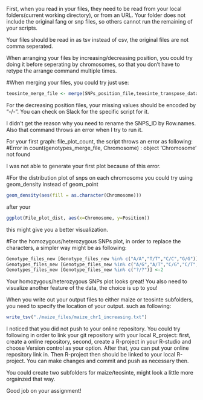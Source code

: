 
First, when you read in your files, they need to be read from your local folders(current working directory), or from an URL. Your folder does not include the original fang or snp files, so others cannot run the remaining of your scripts.

Your files should be read in as tsv instead of csv, the original files are not comma seperated.

When arranging your files by increasing/decreasing position, you could try doing it before seperating by chromosomes, so that you don't have to retype the arrange command multiple times.

#When merging your files, you could try just use: 
```r
teosinte_merge_file <- merge(SNPs_position_file,teosinte_transpose_data). 
```

For the decreasing position files, your missing values should be encoded by "-/-". You can check on Slack for the specific script for it. 

I didn't get the reason why you need to rename the SNPS_ID by Row.names. Also that command throws an error when I try to run it. 

For your first graph: file_plot_count, the script throws an error as following:
#Error in count(genotypes_merge_file, Chromosome) : object 'Chromosome' not found


I was not able to generate your first plot because of this error. 

#For the distribution plot of snps on each chromosome
you could try using geom_density instead of geom_point
```r
geom_density(aes(fill = as.character(Chromosome))) 
```
after your 
```r
ggplot(File_plot_dist, aes(x=Chromosome, y=Position))
```
this might give you a better visualization. 


#For the homozygous/heterozygous SNPs plot, in order to replace the characters, a simpler way might be as following:
```r
Genotype_files_new [Genotype_files_new %in% c("A/A","T/T","C/C","G/G")] <- 1
Genotypes_files_new [Genotype_files_new %in% c("A/G","A/T","C/G","C/T","G/T","A/C")] <- 0
Genotypes_files_new [Genotype_files_new %in% c("?/?")] <-2
```

Your homozygous/heterozygous SNPs plot looks great!
You also need to visualize another feature of the data, the choice is up to you!


When you write out your output files to either maize or teosinte subfolders, you need to specify the location of your output. such as following:

```r
write_tsv("./maize_files/maize_chr1_increasing.txt")
```

I noticed that you did not push to your online repository. You could try following in order to link your git repository with your local R_project:
first, create a online repository, second, create a R-project in your R-studio and choose Version control as your option. After that, you can put your online repository link in. Then R-project then should be linked to your local R-project. You can make changes and commit and push as necessary then. 


You could create two subfolders for maize/teosinte, might look a little more orgainzed that way. 

Good job on your assignment!



